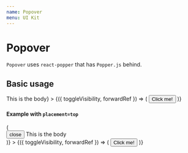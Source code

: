 ```yaml
---
name: Popover
menu: UI Kit
---
```



# Popover

`Popover` uses `react-popper` that has `Popper.js` behind.

## Basic usage
<Playground>
  <Popover
    body={<div><Typography>This is the body</Typography></div>}
  >
    {({ toggleVisibility, forwardRef }) => (
      <Button onClick={toggleVisibility} forwardRef={forwardRef} variant="filled" color="primary">
        Click me!
      </Button>
    )}
  </Popover>
</Playground>

#### Example with `placement=top`
<Playground>
  <Popover
    placement="top"
    body={({ toggleVisibility, forwardRef }) => (
      <div>
        <Button onClick={toggleVisibility} variant="filled" size="small">
          <ButtonIcon>close</ButtonIcon>
        </Button>
        <Typography>This is the body</Typography>
      </div>
    )}
  >
    {({ toggleVisibility, forwardRef }) => (
      <Button onClick={toggleVisibility} forwardRef={forwardRef} variant="filled" color="primary">
        Click me!
      </Button>
    )}
  </Popover>
</Playground>
